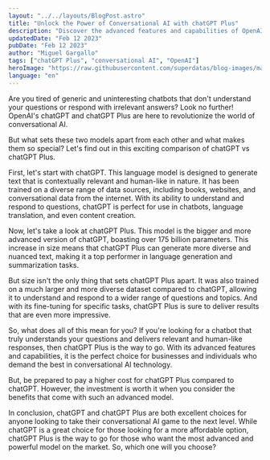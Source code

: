 ```yaml
---
layout: "../../layouts/BlogPost.astro"
title: "Unlock the Power of Conversational AI with chatGPT Plus"
description: "Discover the advanced features and capabilities of OpenAI's chatGPT Plus and how it can revolutionize the world of conversational AI."
updatedDate: "Feb 12 2023"
pubDate: "Feb 12 2023"
author: "Miguel Gargallo"
tags: ["chatGPT Plus", "conversational AI", "OpenAI"]
heroImage: "https://raw.githubusercontent.com/superdatas/blog-images/main/ai-advancement-science.png"
language: "en"
--- 
```


Are you tired of generic and uninteresting chatbots that don't understand your questions or respond with irrelevant answers? Look no further! OpenAI's chatGPT and chatGPT Plus are here to revolutionize the world of conversational AI.

But what sets these two models apart from each other and what makes them so special? Let's find out in this exciting comparison of chatGPT vs chatGPT Plus.

First, let's start with chatGPT. This language model is designed to generate text that is contextually relevant and human-like in nature. It has been trained on a diverse range of data sources, including books, websites, and conversational data from the internet. With its ability to understand and respond to questions, chatGPT is perfect for use in chatbots, language translation, and even content creation.

Now, let's take a look at chatGPT Plus. This model is the bigger and more advanced version of chatGPT, boasting over 175 billion parameters. This increase in size means that chatGPT Plus can generate more diverse and nuanced text, making it a top performer in language generation and summarization tasks.

But size isn't the only thing that sets chatGPT Plus apart. It was also trained on a much larger and more diverse dataset compared to chatGPT, allowing it to understand and respond to a wider range of questions and topics. And with its fine-tuning for specific tasks, chatGPT Plus is sure to deliver results that are even more impressive.

So, what does all of this mean for you? If you're looking for a chatbot that truly understands your questions and delivers relevant and human-like responses, then chatGPT Plus is the way to go. With its advanced features and capabilities, it is the perfect choice for businesses and individuals who demand the best in conversational AI technology.

But, be prepared to pay a higher cost for chatGPT Plus compared to chatGPT. However, the investment is worth it when you consider the benefits that come with such an advanced model.

In conclusion, chatGPT and chatGPT Plus are both excellent choices for anyone looking to take their conversational AI game to the next level. While chatGPT is a great choice for those looking for a more affordable option, chatGPT Plus is the way to go for those who want the most advanced and powerful model on the market. So, which one will you choose?